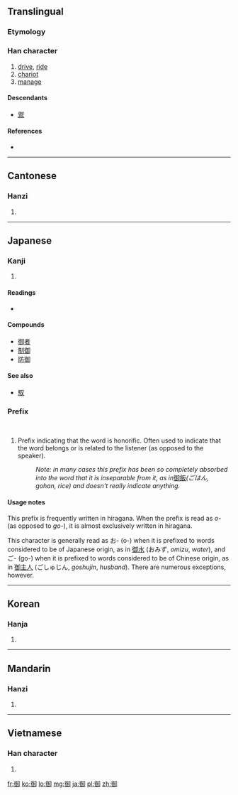 {{also|禦}}
==Translingual==

===Etymology===
{{Han compound|彳|卸|c1=s|c2=s|ls=ic}}

===Han character===
{{Han char|rn=60|rad=彳|as=08|asj=09|sn=11|snj=12|four=2722<sub>0</sub>|canj=竹人人一中 (HOOML)|ids=⿰[[彳]][[卸]]}}

# [[drive]], [[ride]]
# [[chariot]]
# [[manage]]

====Descendants====
* [[禦]]

====References====
* {{Han ref|kx=0368.230|dkj=10157|dj=0693.050|hdz=20832.160|uh=5FA1|ud=24481|bh=B173|bd=45427}}

----

==Cantonese==

===Hanzi===
{{yue-hanzi|jyut=|y=yu6|tra=禦}}

# {{defn|Cantonese|sort=彳08}}

----

==Japanese==

===Kanji===
{{ja-kanji|grade=c|rs=彳08}}

# {{defn|Japanese|sort=彳09}}

====Readings====
* {{ja-readings|on=[[ぎょ]] ([[gyo]]), [[ご]] ([[go]])|kun=[[おん]] ([[on]]), [[おさめる]] ([[osameru]])}}

====Compounds====
* [[御者]]
* [[制御]]
* [[防御]]

====See also====
* [[馭]]

===Prefix===
{{ja-pos|k|prefix|hira=お|rom=o}}<br/>
{{ja-pos|k|prefix|hira=ご|rom=go|hidx=こ'}}

# Prefix indicating that the word is honorific.  Often used to indicate that the word belongs or is related to the listener (as opposed to the speaker).
#: ''Note: in many cases this prefix has been so completely absorbed into the word that it is inseparable from it, as in ''[[御飯]]'' (ごはん, gohan, rice) and doesn't really indicate anything.''

====Usage notes====
This prefix is frequently written in hiragana.  When the prefix is read as ''o-'' (as opposed to ''go-''), it is almost exclusively written in hiragana.

This character is generally read as お- (o-) when it is prefixed to words considered to be of Japanese origin, as in [[御水]] (おみず, ''omizu'', ''water''), and ご- (go-) when it is prefixed to words considered to be of Chinese origin, as in [[御主人]] (ごしゅじん, ''goshujin'', ''husband'').  There are numerous exceptions, however.

----

==Korean==

===Hanja===
{{ko-hanja|hangeul=[[어]], [[아]]|eumhun=|rv=eo, a|mr=ŏ, a|y=e, a}}

# {{defn|Korean|sort=彳08}}

----

==Mandarin==

===Hanzi===
{{cmn-hanzi|tra=禦|pin=[[yà]] ([[ya4]]), [[yù]] ([[yu4]])|wg=ya<sup>4</sup>, yü<sup>4</sup>}}

# {{defn|Mandarin|sort=彳08}}

----

==Vietnamese==

===Han character===
{{vi-hantu|[[ngự]], [[ngợ]], [[ngừ]], [[ngừa]]|rs=彳08}}

# {{defn|Vietnamese|sort=彳08}}

[[fr:御]]
[[ko:御]]
[[lo:御]]
[[mg:御]]
[[ja:御]]
[[pl:御]]
[[zh:御]]
